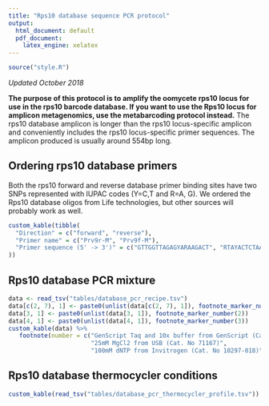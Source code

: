 ```yaml
---
title: "Rps10 database sequence PCR protocol"
output:
  html_document: default
  pdf_document:
    latex_engine: xelatex
---
```


```r
source("style.R")
```

*Updated October 2018*


**The purpose of this protocol is to amplify the oomycete rps10 locus for use in the rps10 barcode database. If you want to use the Rps10 locus for amplicon metagenomics, use the metabarcoding protocol instead.**
The rps10 database amplicon is longer than the rps10 locus-specific amplicon and conveniently includes the rps10 locus-specific primer sequences.
The amplicon produced is usually around 554bp long.


## Ordering rps10 database primers

Both the rps10 forward and reverse database primer binding sites have two SNPs represented with IUPAC codes (Y=C,T and R=A, G). 
We ordered the Rps10 database oligos from Life technologies, but other sources will probably work as well. 

```r
custom_kable(tibble(
  "Direction" = c("forward", "reverse"),
  "Primer name" = c("Prv9r-M", "Prv9f-M"),
  "Primer sequence (5' -> 3')" = c("GTTGGTTAGAGYARAAGACT", "RTAYACTCTAACCAACTGAGT")
))
```


## Rps10 database PCR mixture

```r
data <- read_tsv("tables/database_pcr_recipe.tsv")
data[c(2, 7), 1] <- paste0(unlist(data[c(2, 7), 1]), footnote_marker_number(1))
data[3, 1] <- paste0(unlist(data[3, 1]), footnote_marker_number(2))
data[4, 1] <- paste0(unlist(data[4, 1]), footnote_marker_number(3))
custom_kable(data) %>%
   footnote(number = c("GenScript Taq and 10x buffer from GenScript (Cat. No. Cat. No. E00007)",
                       "25mM MgCl2 from USB (Cat. No 71167)",
                       "100mM dNTP from Invitrogen (Cat. No 10297-018)"))
```


## Rps10 database thermocycler conditions

```r
custom_kable(read_tsv("tables/database_pcr_thermocycler_profile.tsv")) 
```
